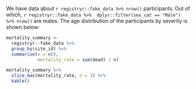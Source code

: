 We have data about 
`r registryr::fake_data %>% nrow()` participants.
Out of which, 
`r registryr::fake_data %>% 
dplyr::filter(sex_cat == "Male") %>% nrow()`
are males. 
The age distribution of the participants by severity 
is shown below:

```{r, echo = FALSE}
mortality_summary <-
  registryr::fake_data %>%
  group_by(site_id) %>%
  summarise(n = n(),
            mortality_rate = sum(dead) / n)

mortality_summary %>%
  slice_max(mortality_rate, n = 3) %>%
  kable()
```